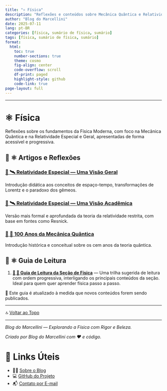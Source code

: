 ```yaml
---
title: "⚛️ Física"
description: "Reflexões e conteúdos sobre Mecânica Quântica e Relatividade Especial, com abordagens didáticas e acadêmicas, organizadas em partes e guias temáticos."
author: "Blog do Marcellini"
date: 2025-07-11
lang: pt-BR
categories: [física, sumário de física, sumário]
tags: [física, sumário de física, sumário]
format:
  html:
    toc: true
    number-sections: true
    theme: cosmo
    fig-align: center
    code-overflow: scroll
    df-print: paged
    highlight-style: github
    code-link: true
page-layout: full
---
```


---

# ⚛️ Física

Reflexões sobre os fundamentos da Física Moderna, com foco na Mecânica Quântica e na Relatividade Especial e Geral, apresentadas de forma acessível e progressiva.

## 📘 ⚛️ Artigos e Reflexões

### [📘 🛰️ Relatividade Especial — Uma Visão Geral](relatividade-especial.qmd)
Introdução didática aos conceitos de espaço-tempo, transformações de Lorentz e o paradoxo dos gêmeos.

### [📘 🛰️ Relatividade Especial — Uma Visão Acadêmica](relatividade-especial-academico.qmd)
Versão mais formal e aprofundada da teoria da relatividade restrita, com base em fontes como Resnick.

### [📘 🧬 100 Anos da Mecânica Quântica](100-anos-mecanica-quantica.qmd)
Introdução histórica e conceitual sobre os cem anos da teoria quântica.

## 🧭 ⚛️ Guia de Leitura

1. **[🧭 🧮 Guia de Leitura da Seção de Física](guia-fisica.qmd)** — Uma trilha sugerida de leitura com ordem progressiva, interligando os principais conteúdos da seção. Ideal para quem quer aprender física passo a passo.

📌 Este guia é atualizado à medida que novos conteúdos forem sendo publicados.

---

🔝 [Voltar ao Topo](index.qmd)

---

*Blog do Marcellini — Explorando a Física com Rigor e Beleza.*

:::{.callout-note}
*Criado por Blog do Marcellini com ❤️ e código.*
:::

# 🔗 Links Úteis

- 🧑‍🏫 [Sobre o Blog](../../posts/pessoal/sobre-o-blog.qmd)
- 💻 <a href="https://github.com/marcellini-celso/blog-marcellini-V2.git" target="_blank">GitHub do Projeto</a>
- 📬 [Contato por E-mail](mailto:prof.marcellini@gmail.com)

